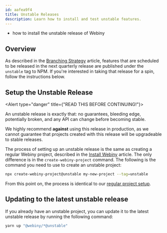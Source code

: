 ```yaml
---
id: aafea9f4
title: Unstable Releases
description: Learn how to install and test unstable features.
---
```


<WhatYouWillLearn>

- how to install the unstable release of Webiny

</WhatYouWillLearn>

## Overview

As described in the [Branching Strategy](/docs/release-management/branching-strategy) article, features that are scheduled to be released in the next quarterly release are published under the `unstable` tag to NPM. If you're interested in taking that release for a spin, follow the instructions below.

## Setup the Unstable Release

<Alert type="danger" title={"READ THIS BEFORE CONTINUING!"}>

An unstable release is exactly that: no guarantees, bleeding edge, potentially broken, and
any API can change before becoming stable.

We highly recommend **against** using this release in
production, as we cannot guarantee that projects created with this release will be upgradeable to
stable releases.

</Alert>

The process of setting up an unstable release is the same as creating a regular Webiny project, described in the [Install Webiny](/docs/{version}/get-started/install-webiny) article. The only difference is in the `create-webiny-project` command. The following is the command you need to use to create an unstable project:

```bash
npx create-webiny-project@unstable my-new-project --tag=unstable
```

From this point on, the process is identical to our [regular project setup](/docs/{version}/get-started/install-webiny#pick-your-database).

## Updating to the latest unstable release 

If you already have an unstable project, you can update it to the latest unstable release by running the following command:

```bash
yarn up "@webiny/*@unstable"
```
